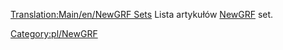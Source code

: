 [[Translation:Main/en/NewGRF Sets]]
Lista artykułów [[Main/pl/NewGRF|NewGRF]] set.

<!--[[Category:en/NewGRF]]--> [[Category:pl/NewGRF]]